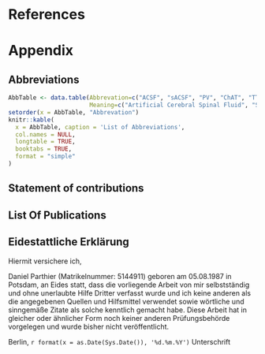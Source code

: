 # References {-}

<div id="refs"></div>

\newpage 

# Appendix {-}

## Abbreviations {-}
```r
AbbTable <- data.table(Abbrevation=c("ACSF", "sACSF", "PV", "ChAT", "TTX", "4-AP", "PaS", "PrS", "MEC", "MS", "LS", "IPSC", "IPSP", "EPSC", "EPSP", "PBS", "PFA", "VR"),
                       Meaning=c("Artificial Cerebral Spinal Fluid", "Sucrose Artificial Cerebral Spinal Fluid", "Parvalbumin", "Choline Acetyltransferase", "Tetrodotoxin", "4-Aminopyridine", "Parasubiculum", "Presubiculum", "Medial Entorhinal Cortex", "Medial Septum", "Lateral Septum","Inhibitory Postsynaptic Current", "Inhibitory Postsynaptic Potential", "Excitatory Postsynaptic Current", "Excitatory Postsynaptic Potential", "Phosphate-Buffered Saline", "Paraformaldehyde", "Virtual Reality"))
setorder(x = AbbTable, "Abbrevation")
knitr::kable(
  x = AbbTable, caption = 'List of Abbreviations',
  col.names = NULL,
  longtable = TRUE,
  booktabs = TRUE,
  format = "simple"
)
```

## Statement of contributions

## List Of Publications

## Eidestattliche Erklärung

Hiermit versichere ich,

Daniel Parthier (Matrikelnummer: 5144911) geboren am 05.08.1987 in Potsdam,
an Eides statt, dass die vorliegende Arbeit von mir selbstständig und ohne unerlaubte Hilfe Dritter verfasst wurde und ich keine anderen als die angegebenen Quellen und Hilfsmittel verwendet sowie wörtliche und sinngemäße Zitate als solche kenntlich gemacht habe.
Diese Arbeit hat in gleicher oder ähnlicher Form noch keiner anderen Prüfungsbehörde vorgelegen und wurde bisher nicht veröffentlicht.


Berlin,  `r format(x = as.Date(Sys.Date()), '%d.%m.%Y')` Unterschrift